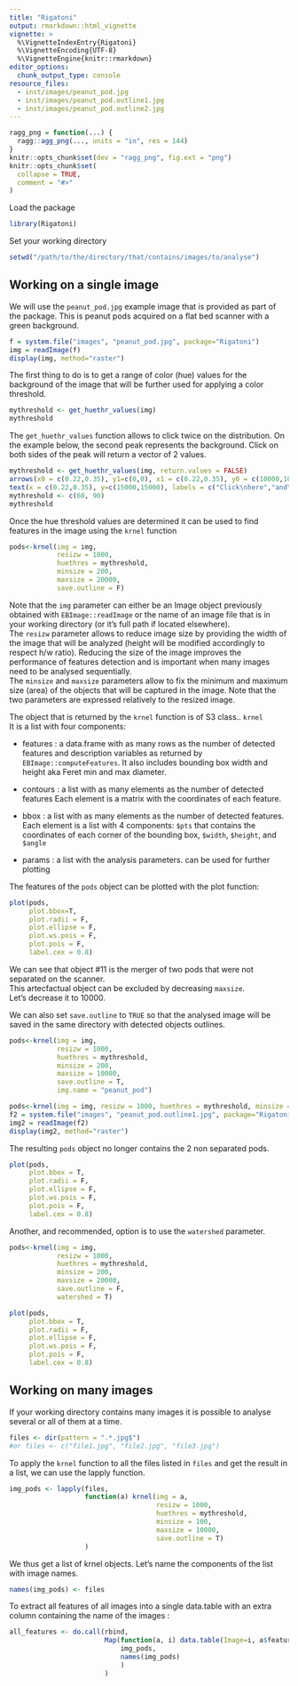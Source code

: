 ```yaml
---
title: "Rigatoni"
output: rmarkdown::html_vignette
vignette: >
  %\VignetteIndexEntry{Rigatoni}
  %\VignetteEncoding{UTF-8}
  %\VignetteEngine{knitr::rmarkdown}
editor_options: 
  chunk_output_type: console
resource_files:
  - inst/images/peanut_pod.jpg
  - inst/images/peanut_pod.outline1.jpg
  - inst/images/peanut_pod.outline2.jpg
---
```


```r
ragg_png = function(...) {
  ragg::agg_png(..., units = "in", res = 144)
}
knitr::opts_chunk$set(dev = "ragg_png", fig.ext = "png")
knitr::opts_chunk$set(
  collapse = TRUE,
  comment = "#>"
)
```

Load the package

```r
library(Rigatoni)
```


Set your working directory  
```r
setwd("/path/to/the/directory/that/contains/images/to/analyse")
```

## Working on a single image

We will use the `peanut_pod.jpg` example image that is provided as part of the package. This is peanut pods acquired on a flat bed scanner with a green background.
```r
f = system.file("images", "peanut_pod.jpg", package="Rigatoni")
img = readImage(f)
display(img, method="raster")
```

The first thing to do is to get a range of color (hue) values for the background of the image that will be further used for applying a color threshold.

```r
mythreshold <- get_huethr_values(img)
mythreshold
```

The `get_huethr_values` function allows to click twice on the distribution. On the example below, the second peak represents the background. Click on both sides of the peak will return a vector of 2 values.
```r
mythreshold <- get_huethr_values(img, return.values = FALSE)
arrows(x0 = c(0.22,0.35), y1=c(0,0), x1 = c(0.22,0.35), y0 = c(10000,10000), length = 0.1, col = "red")
text(x = c(0.22,0.35), y=c(15000,15000), labels = c("Click\nhere","and\nhere"), cex=0.5, col = "red")
mythreshold <- c(60, 90)
mythreshold
```


Once the hue threshold values are determined it can be used to find features in the image using the `krnel` function

```r
pods<-krnel(img = img,
            resizw = 1000,
            huethres = mythreshold, 
            minsize = 200,
            maxsize = 20000,
            save.outline = F)
```

Note that the `img` parameter can either be an Image object previously obtained with `EBImage::readImage` or the name of an image file that is in your working directory (or it's full path if located elsewhere).  
The `resizw` parameter allows to reduce image size by providing the width of the image that will be analyzed (height will be modified accordingly to respect h/w ratio). Reducing the size of the image improves the performance of features detection and is important when many images need to be analysed sequentially.  
The `minsize` and `maxsize` parameters allow to fix the minimum and maximum size (area) of the objects that will be captured in the image. Note that the two parameters are expressed relatively to the resized image.

The object that is returned by the `krnel` function is of S3 class.. `krnel`  
It is a list with four components:

- features : a data.frame with as many rows as the number of detected features and description variables as returned by `EBImage::computeFeatures`. It also includes bounding box width and height aka Feret min and max diameter.
- contours : a list with as many elements as the number of detected features Each element is a matrix with the coordinates of each feature.
-  bbox : a list with as many elements as the number of detected features. Each element is a list with 4 components: `$pts` that contains the coordinates of each corner of the bounding box, `$width`, `$height`, and `$angle`

- params : a list with the analysis parameters. can be used for further plotting

The features of the `pods` object can be plotted with the plot function: 

```r
plot(pods,
     plot.bbox=T,
     plot.radii = F,
     plot.ellipse = F,
     plot.ws.pois = F,
     plot.pois = F,
     label.cex = 0.8)
```

We can see that object #11 is the merger of two pods that were not separated on the scanner.  
This artecfactual object can be excluded by decreasing `maxsize`.  
Let's decrease it to 10000.  

We can also set `save.outline` to `TRUE` so that the analysed image will be saved in the same directory with detected objects outlines.  
```r
pods<-krnel(img = img,
            resizw = 1000,
            huethres = mythreshold,
            minsize = 200,
            maxsize = 10000,
            save.outline = T,
            img.name = "peanut_pod")
```

```r
pods<-krnel(img = img, resizw = 1000, huethres = mythreshold, minsize = 200, maxsize = 10000, save.outline = F)
f2 = system.file("images", "peanut_pod.outline1.jpg", package="Rigatoni")
img2 = readImage(f2)
display(img2, method="raster")

```

The resulting `pods` object no longer contains the 2 non separated pods.

```r
plot(pods,
     plot.bbox = T,
     plot.radii = F,
     plot.ellipse = F,
     plot.ws.pois = F,
     plot.pois = F,
     label.cex = 0.8)
```


Another, and recommended, option is to use the `watershed` parameter.
```r
pods<-krnel(img = img, 
            resizw = 1000, 
            huethres = mythreshold, 
            minsize = 200, 
            maxsize = 20000, 
            save.outline = F, 
            watershed = T)

plot(pods,
     plot.bbox = T,
     plot.radii = F,
     plot.ellipse = F,
     plot.ws.pois = F,
     plot.pois = F,
     label.cex = 0.8)
```


## Working on many images

If your working directory contains many images it is possible to analyse several or all of them at a time.

```r
files <- dir(pattern = ".*.jpg$")
#or files <- c("file1.jpg", "file2.jpg", "file3.jpg")
```

To apply the `krnel` function to all the files listed in `files` and get the result in a list, we can use the lapply function.   

```r
img_pods <- lapply(files,
                   function(a) krnel(img = a,
                                     resizw = 1000,
                                     huethres = mythreshold,
                                     minsize = 100,
                                     maxsize = 10000,
                                     save.outline = T)
                   )
```

We thus get a list of krnel objects.
Let's name the components of the list with image names.  

```r
names(img_pods) <- files
```

To extract all features of all images into a single data.table with an extra column containing the name of the images :   

```r
all_features <- do.call(rbind,
                        Map(function(a, i) data.table(Image=i, a$features),
                            img_pods,
                            names(img_pods)
                            )
                        )
```


